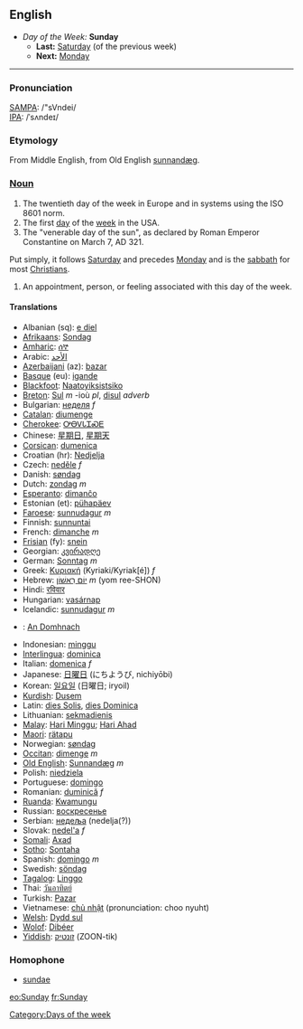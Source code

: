 == English ==
*''Day of the Week:'' '''Sunday'''
**'''Last:''' [[Saturday]] (of the previous week)
**'''Next:''' [[Monday]]
----

=== Pronunciation ===
[[w:SAMPA|SAMPA]]: /"sVndei/<br>
[[w:IPA|IPA]]: /ˈsʌndeɪ/

=== Etymology ===
From Middle English, from Old English [[sunnandæg]].

===[[Noun]]===

#The twentieth day of the week in Europe and in systems using the ISO 8601 norm.
#The first [[day]] of the [[week]] in the USA.
#The "venerable day of the sun", as declared by Roman Emperor Constantine on March 7, AD 321.
Put simply, it follows [[Saturday]] and precedes [[Monday]] and is the [[sabbath]] for most [[Christian]]s.
#An appointment, person, or feeling associated with this day of the week.

====Translations====
*Albanian (sq): [[e diel]]
*[[Afrikaans]]: [[Sondag]]
*[[Amharic]]: [[ሰኞ]]
*Arabic: [[الأحد]]
*[[Azerbaijani]] (az): [[bazar]]
*[[Basque]] (eu): [[igande]]
*[[Blackfoot]]: [[Naatoyiksistsiko]]
*[[Breton]]: [[Sul]] ''m'' -ioù ''pl'', [[disul]] ''adverb''
*Bulgarian: [[неделя]] ''f''
*[[Catalan]]: [[diumenge]]
*[[Cherokee]]: [[ᎤᎾᏙᏓᏆᏍᎬ]]
*Chinese: [[星期日]], [[星期天]]
*[[Corsican]]: [[dumenica]]
*Croatian (hr): [[Nedjelja]]
*Czech: [[neděle]] ''f''
*Danish: [[søndag]]
*Dutch: [[zondag]] ''m''
*[[Esperanto]]: [[dimanĉo]]
*Estonian (et): [[pühapäev]]
*[[Faroese]]: [[sunnudagur]] ''m''
*Finnish: [[sunnuntai]]
*French: [[dimanche]] ''m''
*[[Frisian]] (fy): [[snein]]
*Georgian: [[კვირადღე]]
*German: [[Sonntag]] ''m''
*Greek: [[Κυριακή]] (Kyriaki/Kyriak[&eacute;]) ''f''
*Hebrew: [[יום ראשון|יוֹם רִאשׁוֹן]] ''m'' (yom ree-SHON)
*Hindi: [[रविवार]]
*Hungarian: [[vasárnap]]
*Icelandic: [[sunnudagur]] ''m''
*{{ga}}: [[An Domhnach]]
*Indonesian: [[minggu]]
*[[Interlingua]]: [[dominica]]
*Italian: [[domenica]] ''f''
*Japanese: [[日曜日]] (にちようび, nichiyōbi)
*Korean: [[일요일]] (日曜日; iryoil)
*[[Kurdish]]: [[Dusem]]
*Latin: [[dies Solis]], [[dies Dominica]]
*Lithuanian: [[sekmadienis]]
*[[Malay]]: [[Hari Minggu]]; [[Hari Ahad]]
*[[Maori]]: [[rätapu]]
*Norwegian: [[søndag]]
*[[Occitan]]: [[dimenge]] ''m''
*[[Old English]]: [[Sunnandæg]] ''m''
*Polish: [[niedziela]]
*Portuguese: [[domingo]]
*Romanian: [[duminică]] ''f''
*[[Ruanda]]: [[Kwamungu]]
*Russian: [[воскресенье]]
*Serbian: [[недеља]] (nedelja(?))
*Slovak: [[nedel'a]] ''f''
*[[Somali]]: [[Axad]]
*[[Sotho]]: [[Sontaha]]
*Spanish: [[domingo]] ''m''
*Swedish: [[söndag]]
*[[Tagalog]]: [[Linggo]]
*Thai: [[วันอาทิตย์]]
*Turkish: [[Pazar]]
*Vietnamese: [[chủ nhật]] (pronunciation: choo nyuht)
*[[Welsh]]: [[Dydd sul]]
*[[Wolof]]: [[Dibéer]]
*[[Yiddish]]: [[זונטיק]] (ZOON-tik)

===Homophone===
*[[sundae]]
[[eo:Sunday]]
[[fr:Sunday]]
[[Category:Days of the week]]